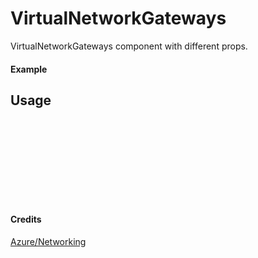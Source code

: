 
<Meta of={VirtualNetworkGateways} title="Azure/Networking/VirtualNetworkGateways" />

# VirtualNetworkGateways

VirtualNetworkGateways component with different props.

#### Example

<Canvas of={VirtualNetworkGateways.Primary} />

## Usage

```ts
import { VirtualNetworkGateways } from "yadl-ui";

const Example = () => {
  return (
      <VirtualNetworkGateways />
  );
};

export default Example;
```

#### Credits
[Azure/Networking](https://learn.microsoft.com/en-us/azure/architecture/icons/)
